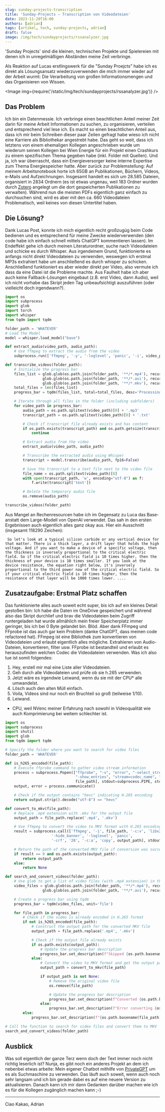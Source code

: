```yaml
---
slug: sunday-projects-transcription
title: 'Sunday-Projects – Transcription von Videodateien'
date: 2023-11-20T16:00
authors: [adrian]
tags: [artikel, tech, sunday-projects, adrian]
draft: false
image: /img/tech/sundayprojects/rssanalyzer.jpg
---
```



'Sunday Projects' sind die kleinen, technischen Projekte und Spielereien mit denen ich in unregelmäßigen Abständen meine Zeit verbringe.

Als Reaktion auf Lucas erstlingswerk für die "Sunday Proejcts" habe ich es direkt als Lösungsansatz wiederzuverwenden die mich immer wieder auf der Arbeit wurmt: Die Verarbeitung von großen Informationsmengen und das Organisieren von Wissen.

<Image img={require('/static/img/tech/sundayprojects/rssanalyzer.jpg')} />

<!--truncate-->

## Das Problem
Ich bin ein Datenmessie.
Ich verbringe einen beachtlichen Anteil meiner Zeit darin für meine Arbeit Informationen zu suchen, zu organisieren, verteilen und entsprechend viel lese ich.
Es macht so einen beachtlichen Anteil aus, dass ich mir beim Schreiben dieser paar Zeilen gefragt habe wieso ich nicht eine Karriere als Bibliothekar angestrebt habe.
Das geht so weit, dass ich letztens von einem ehemaligen Kollegen angeschrieben wurde um wiederum seinen Kollegen bei Wien Energie für ein Projekt einen Crashkurs zu einem spezifischen Thema gegeben habe (inkl. Folder mit Quellen).
Und ja, ich war überrascht, dass ein Energieversorger keine interne Expertise zum Thema Energiespeicher hatte.
Aber zurück zur Problemstellung: Auf meinem Arbeitsnotebook horte ich 65GB an Publikationen, Büchern, Videos, e-Mails und Aufzeichnungen. Insgesamt handelt es sich um 28.585 Dateien, organisiert in 2834 Ordnern (es ist etwas ungenau, weil 183 Ordner wurden durch [Zotero](https://www.zotero.org) angelegt um die dort gespeicherten Publikationen zu verwalten). Während nun die meisten PDFs eigentlich ganz einfach zu durchsuchen sind, wird es aber mit den ca. 660 Videodateien Problematisch, weil keines von diesen Untertitel haben.

## Die Lösung?
Dank Lucas Post, konnte ich mich eigentlich recht großzugüg beim Code bedienen und es entsprechend für meine Zwecke wiederverwenden (den code habe ich einfach schnell mittels ChatGPT kommentieren lassen). Im Endeffekt gehe ich durch meinen Literaturordner, suche nach Videodateien und schicke es durch Whisper. Aus irgendeinem Grund, funktionierte es anfangs nicht direkt Videodateien zu verwenden, weswegen ich erstmal MP3s extrahiert habe um anschließend  es durch whisper zu schicken. Anschließend funktioniert es aber wieder direkt per Video, also vermute ich dass da eine Datei ist die Probleme machte. Aus Faulheit habe ich aber auch keine Fallback-Lösungen eingebaut (z.B. erst Video, dann Audio), weil ich nicht vorhabe das Skript jeden Tag unbeaufsichtigt auszuführen (oder vielleicht doch irgendwann?).

```python
import os
import subprocess
import glob
import torch
import whisper
from tqdm import tqdm

folder_path = 'WHATEVER'
# Load the Model
model = whisper.load_model("base")

def extract_audio(video_path, audio_path):
    # Use ffmpeg to extract the audio from the video
    subprocess.run(['ffmpeg', '-y', '-loglevel', 'panic', '-i', video_path, '-f', 'mp3', '-ab', '192000', '-vn', audio_path])

def transcribe_videos(folder_path):
    # Initialize the progress bar
    files_list = glob.glob(os.path.join(folder_path, '**/*.mp4'), recursive=True) + \
                 glob.glob(os.path.join(folder_path, '**/*.avi'), recursive=True) + \
                 glob.glob(os.path.join(folder_path, '**/*.mkv'), recursive=True)
    total_files = len(files_list)
    progress_bar = tqdm(files_list, total=total_files, desc='Processing')

    # Iterate through all files in the folder (including subfolders)
    for video_path in progress_bar:
        audio_path = os.path.splitext(video_path)[0] + '.mp3'
        transcript_path = os.path.splitext(video_path)[0] + '.txt'

        # Check if transcript file already exists and has content
        if os.path.exists(transcript_path) and os.path.getsize(transcript_path) > 0:
            continue

        # Extract audio from the video
        extract_audio(video_path, audio_path)

        # Transcribe the extracted audio using Whisper
        transcript = model.transcribe(audio_path, fp16=False)

        # Save the transcript to a text file next to the video file
        file_name = os.path.splitext(video_path)[0]
        with open(transcript_path, 'w', encoding="utf-8") as f:
            f.write(transcript['text'])

        # Delete the temporary audio file
        os.remove(audio_path)

transcribe_videos(folder_path)
```

Aus Mangel an Rechenresourcen habe ich im Gegensatz zu Luca das Base- anstatt dem Large-Modell von OpenAI verwendet. Das sah in den ersten Ergebnissen auch eigentlich alles ganz okay aus. Hier ein Ausschnitt (insgesamt 118290 Zeichen):

```
 So let's look at a typical silicon carbide or any vertical device for that matter. There is a thick layer, a drift layer that holds the high voltage. And if you want to make a device of a specific voltage, then the thickness is inversely proportional to the critical electric field. So if the critical electric field is 10 times higher, then the thickness of your device is 10 times smaller. If you look at the device resistance, the equation right below, it's inversely proportional to the third power now of the critical electric field. So if your critical electric field is 10 times higher, then the resistance of that layer will be 1000 times lower. ....
 ```

## Zusatzaufgabe: Erstmal Platz schaffen
Das funktionierte alles auch soweit echt super, bis ich auf ein kleines Detail gestoßen bin: Ich habe die Daten im OneDrive gespeichert und während also das Skript durchlief und brav die Videodateien beim Zugriff runtergeladen hat wurde allmählich mein freier Speicherplatz immer geringer, bis ich bei 0 Byte gelandet bin. Blöd. Aber dank FFmpeg und FFprobe ist das auch gar kein Problem (danke ChatGPT, dass meinen code refactored hat). FFmpeg ist eine Bibliothek zum konvertieren von Videodateien und erlaubt eigentlich alles mögliche. Extrahieren von Audio-Dateien, konvertieren, filter usw. FFprobe ist bestandteil und erlaubt es herauszufinden welchen Codec die Videodateien verwenden. Was ich also tue ist somit folgendes:

1. Hey, erstell mir mal eine Liste aller Videodateien.
2. Geh durch alle Videodateien und prüfe ob sie h.265 verwenden.
3. Jetzt wäre es irgendwie Leiwand, wenn du sie mit der CPU* alle umwandelst.
4. Lösch auch den alten Müll einfach.
5. Voila, Videos sind nur noch ein Bruchteil so groß (teilweise 1/10).
6. Leiwand.

* CPU, weil NVenc meiner Erfahrung nach sowohl in Videoqualität wie auch Komprimierung bei weitem schlechter ist.

```python
import os
import subprocess
import shutil
import glob
from tqdm import tqdm

# Specify the folder where you want to search for video files
folder_path = 'WHATEVER'

def is_h265_encoded(file_path):
    # Execute ffprobe command to gather video stream information
    process = subprocess.Popen(["ffprobe", "-v", "error", "-select_streams", "v:0",
                                "-show_entries", "stream=codec_name", "-of", "default=nw=1:nk=1",
                                file_path], stdout=subprocess.PIPE, stderr=subprocess.PIPE)
    output, error = process.communicate()

    # Check if the output contains "hevc" indicating H.265 encoding
    return output.strip().decode("utf-8") == "hevc"

def convert_to_mkv(file_path):
    # Replace .mp4 extension with .mkv for the output file
    output_path = file_path.replace('.mp4', '.mkv')

    # Use ffmpeg to convert the video to MKV format with H.265 encoding
    result = subprocess.call(['ffmpeg', '-i', file_path, '-c:v', 'libx265',
                     '-hide_banner', '-loglevel', 'panic',
                     '-crf', '28', '-c:a', 'copy', output_path], stdout=subprocess.PIPE, stderr=subprocess.PIPE)

    # Return the path of the converted MKV file if conversion was successful, otherwise return None
    if result == 0 and os.path.exists(output_path):
        return output_path
    else:
        return None

def search_and_convert_videos(folder_path):
    # Use glob to get a list of video files (with .mp4 extension) in the folder and its subfolders
    video_files = glob.glob(os.path.join(folder_path, '**/*.mp4'), recursive=True) + \
                 glob.glob(os.path.join(folder_path, '**/*.avi'), recursive=True)

    # Create a progress bar using tqdm
    progress_bar = tqdm(video_files, unit='file')

    for file_path in progress_bar:
        # Check if the video is already encoded in H.265 format
        if not is_h265_encoded(file_path):
            # Construct the output path for the converted MKV file
            output_path = file_path.replace('.mp4', '.mkv')

            # Check if the output file already exists
            if os.path.exists(output_path):
                # Update the progress bar description
                progress_bar.set_description(f"Skipped {os.path.basename(file_path)} (already converted)")
            else:
                # Convert the video to MKV format and get the output path
                output_path = convert_to_mkv(file_path)

                if output_path is not None:
                    # Remove the original video file
                    os.remove(file_path)

                    # Update the progress bar description
                    progress_bar.set_description(f"Converted {os.path.basename(file_path)} to {os.path.basename(output_path)}")
                else:
                    progress_bar.set_description(f"Error converting {os.path.basename(file_path)}")
        else:
            progress_bar.set_description(f"{os.path.basename(file_path)} is already in H.265 format, skipping conversion")

# Call the function to search for video files and convert them to MKV
search_and_convert_videos(folder_path)
```

## Ausblick
Was soll eigentlich der ganze Terz wenn doch der Text immer noch nicht richtig leserlich ist? Nunja, es gibt noch ein anderes Projekt an dem ich nebenbei etwas arbeite: Mein eigener Chatbot mithilfe von [PrivateGPT](https://github.com/imartinez/privateGPT) um es als Suchmaschine zu verwenden. Das läuft auch soweit, wenn auch noch sehr langsam und ich bin gerade dabei es auf eine neuere Version zu aktualisieren. Danach kann ich mir dann Gedanken darüber machen wie ich es für die Kollegen zugänglich machen kann ;-)


---

Ciao Kakao, Adrian
